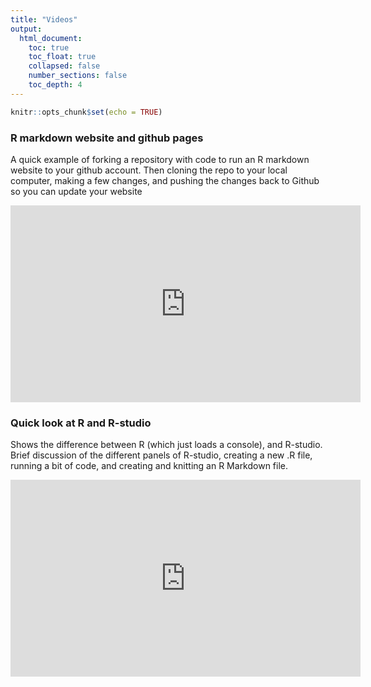 ```yaml
---
title: "Videos"
output: 
  html_document:
    toc: true
    toc_float: true
    collapsed: false
    number_sections: false
    toc_depth: 4
---
```


```r
knitr::opts_chunk$set(echo = TRUE)
```

### R markdown website and github pages

A quick example of forking a repository with code to run an R markdown website to your github account. Then cloning the repo to your local computer, making a few changes, and pushing the changes back to Github so you can update your website

<iframe width="560" height="315" src="https://www.youtube.com/embed/nc7XhQrasCM" frameborder="0" allow="accelerometer; autoplay; encrypted-media; gyroscope; picture-in-picture" allowfullscreen></iframe>

### Quick look at R and R-studio

Shows the difference between R (which just loads a console), and R-studio. Brief discussion of the different panels of R-studio, creating a new .R file, running a bit of code, and creating and knitting an R Markdown file.

<iframe width="560" height="315" src="https://www.youtube.com/embed/HTJ-bTD70oE" frameborder="0" allow="accelerometer; autoplay; encrypted-media; gyroscope; picture-in-picture" allowfullscreen></iframe>

